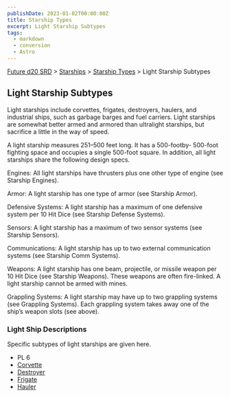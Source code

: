 ```yaml
---
publishDate: 2023-01-02T00:00:00Z
title: Starship Types
excerpt: Light Starship Subtypes
tags:
  - markdown
  - conversion
  - Astro
---
```






[Future d20 SRD](/#futureD20) > [Starships](future-d20-srd-starships-index) > [Starship Types](future-d20-srd-starships-starship-types-index) > Light Starship Subtypes




## Light Starship Subtypes


Light starships include corvettes, frigates, destroyers, haulers, and industrial ships, such as garbage barges and fuel carriers. Light starships are somewhat better armed and armored than ultralight starships, but sacrifice a little in the way of speed.


A light starship measures 251–500 feet long. It has a 500-footby- 500-foot fighting space and occupies a single 500-foot square. In addition, all light starships share the following design specs.


Engines: All light starships have thrusters plus one other type of engine (see Starship Engines).


Armor: A light starship has one type of armor (see Starship Armor).


Defensive Systems: A light starship has a maximum of one defensive system per 10 Hit Dice (see Starship Defense Systems).


Sensors: A light starship has a maximum of two sensor systems (see Starship Sensors).


Communications: A light starship has up to two external communication systems (see Starship Comm Systems).


Weapons: A light starship has one beam, projectile, or missile weapon per 10 Hit Dice (see Starship Weapons). These weapons are often fire-linked. A light starship cannot be armed with mines.


Grappling Systems: A light starship may have up to two grappling systems (see Grappling Systems). Each grappling
system takes away one of the ship’s weapon slots (see above).


### Light Ship Descriptions


Specific subtypes of light starships are given here.


- PL 6
- [Corvette](future-d20-srd-starships-starship-types-light-starship-subtypes-corvette)
- [Destroyer](future-d20-srd-starships-starship-types-light-starship-subtypes-destroyer)
- [Frigate](future-d20-srd-starships-starship-types-light-starship-subtypes-frigate)
- [Hauler](future-d20-srd-starships-starship-types-light-starship-subtypes-hauler)



